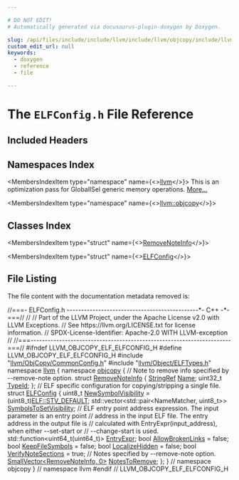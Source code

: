 ```yaml
---

# DO NOT EDIT!
# Automatically generated via docusaurus-plugin-doxygen by Doxygen.

slug: /api/files/include/include/llvm/include/llvm/objcopy/include/llvm/objcopy/elf/elfconfig-h
custom_edit_url: null
keywords:
  - doxygen
  - reference
  - file

---
```





# The `ELFConfig.h` File Reference

<DoxygenPage pluginConfig={pluginConfig}>



## Included Headers

<IncludesList>
<IncludesListItem
  filePath="llvm/ObjCopy/CommonConfig.h"
  permalink="/docs/api/files/include/include/llvm/include/llvm/objcopy/commonconfig-h"
  isLocal="true" />
<IncludesListItem
  filePath="llvm/Object/ELFTypes.h"
  permalink="/docs/api/files/include/include/llvm/include/llvm/object/elftypes-h"
  isLocal="true" />
</IncludesList>

## Namespaces Index

<MembersIndex>

<MembersIndexItem
  type="namespace"
  name={<><a href="/docs/api/namespaces/llvm">llvm</a></>}>
This is an optimization pass for GlobalISel generic memory operations. <a href="/docs/api/namespaces/llvm/#details">More...</a>
</MembersIndexItem>

<MembersIndexItem
  type="namespace"
  name={<><a href="/docs/api/namespaces/llvm/objcopy">llvm::objcopy</a></>}>
</MembersIndexItem>

</MembersIndex>

## Classes Index

<MembersIndex>

<MembersIndexItem
  type="struct"
  name={<><a href="/docs/api/structs/llvm/objcopy/removenoteinfo">RemoveNoteInfo</a></>}>
</MembersIndexItem>

<MembersIndexItem
  type="struct"
  name={<><a href="/docs/api/structs/llvm/objcopy/elfconfig">ELFConfig</a></>}>
</MembersIndexItem>

</MembersIndex>


## File Listing

The file content with the documentation metadata removed is:

<ProgramListing>

<Link id="l00001" /><CodeLine lineNumber="1"><Highlight kind="comment">//===- ELFConfig.h ----------------------------------------------&#42;- C++ -&#42;-===//</Highlight><Highlight kind="normal"></Highlight></CodeLine>
<Link id="l00002" /><CodeLine lineNumber="2"><Highlight kind="normal"></Highlight><Highlight kind="comment">//</Highlight><Highlight kind="normal"></Highlight></CodeLine>
<Link id="l00003" /><CodeLine lineNumber="3"><Highlight kind="normal"></Highlight><Highlight kind="comment">// Part of the LLVM Project, under the Apache License v2.0 with LLVM Exceptions.</Highlight><Highlight kind="normal"></Highlight></CodeLine>
<Link id="l00004" /><CodeLine lineNumber="4"><Highlight kind="normal"></Highlight><Highlight kind="comment">// See https://llvm.org/LICENSE.txt for license information.</Highlight><Highlight kind="normal"></Highlight></CodeLine>
<Link id="l00005" /><CodeLine lineNumber="5"><Highlight kind="normal"></Highlight><Highlight kind="comment">// SPDX-License-Identifier: Apache-2.0 WITH LLVM-exception</Highlight><Highlight kind="normal"></Highlight></CodeLine>
<Link id="l00006" /><CodeLine lineNumber="6"><Highlight kind="normal"></Highlight><Highlight kind="comment">//</Highlight><Highlight kind="normal"></Highlight></CodeLine>
<Link id="l00007" /><CodeLine lineNumber="7"><Highlight kind="normal"></Highlight><Highlight kind="comment">//===----------------------------------------------------------------------===//</Highlight><Highlight kind="normal"></Highlight></CodeLine>
<Link id="l00008" /><CodeLine lineNumber="8"><Highlight kind="normal"></Highlight></CodeLine>
<Link id="l00009" /><CodeLine lineNumber="9"><Highlight kind="normal"></Highlight><Highlight kind="preprocessor">#ifndef LLVM&#95;OBJCOPY&#95;ELF&#95;ELFCONFIG&#95;H</Highlight><Highlight kind="normal"></Highlight></CodeLine>
<Link id="l00010" /><CodeLine lineNumber="10"><Highlight kind="normal"></Highlight><Highlight kind="preprocessor">#define LLVM&#95;OBJCOPY&#95;ELF&#95;ELFCONFIG&#95;H</Highlight><Highlight kind="normal"></Highlight></CodeLine>
<Link id="l00011" /><CodeLine lineNumber="11"><Highlight kind="normal"></Highlight></CodeLine>
<Link id="l00012" /><CodeLine lineNumber="12"><Highlight kind="normal"></Highlight><Highlight kind="preprocessor">#include &quot;<a href="/docs/api/files/include/include/llvm/include/llvm/objcopy/commonconfig-h">llvm/ObjCopy/CommonConfig.h</a>&quot;</Highlight><Highlight kind="normal"></Highlight></CodeLine>
<Link id="l00013" /><CodeLine lineNumber="13"><Highlight kind="normal"></Highlight><Highlight kind="preprocessor">#include &quot;<a href="/docs/api/files/include/include/llvm/include/llvm/object/elftypes-h">llvm/Object/ELFTypes.h</a>&quot;</Highlight><Highlight kind="normal"></Highlight></CodeLine>
<Link id="l00014" /><CodeLine lineNumber="14"><Highlight kind="normal"></Highlight></CodeLine>
<Link id="l00015" /><CodeLine lineNumber="15"><Highlight kind="normal"></Highlight><Highlight kind="keyword">namespace </Highlight><Highlight kind="normal"><a href="/docs/api/namespaces/llvm">llvm</a> &#123;</Highlight></CodeLine>
<Link id="l00016" /><CodeLine lineNumber="16"><Highlight kind="normal"></Highlight><Highlight kind="keyword">namespace </Highlight><Highlight kind="normal"><a href="/docs/api/namespaces/llvm/objcopy">objcopy</a> &#123;</Highlight></CodeLine>
<Link id="l00017" /><CodeLine lineNumber="17"><Highlight kind="normal"></Highlight></CodeLine>
<Link id="l00018" /><CodeLine lineNumber="18"><Highlight kind="normal"></Highlight><Highlight kind="comment">// Note to remove info specified by --remove-note option.</Highlight><Highlight kind="normal"></Highlight></CodeLine>
<Link id="l00019" /><CodeLine lineNumber="19" lineLink="/docs/api/structs/llvm/objcopy/removenoteinfo"><Highlight kind="normal"></Highlight><Highlight kind="keyword">struct </Highlight><Highlight kind="normal"><a href="/docs/api/structs/llvm/objcopy/removenoteinfo">RemoveNoteInfo</a> &#123;</Highlight></CodeLine>
<Link id="l00020" /><CodeLine lineNumber="20" lineLink="/docs/api/structs/llvm/objcopy/removenoteinfo/#ac0a3dd55054bcfb9a08c8ff57c13691c"><Highlight kind="normal">  <a href="/docs/api/classes/llvm/stringref">StringRef</a> <a href="/docs/api/structs/llvm/objcopy/removenoteinfo/#ac0a3dd55054bcfb9a08c8ff57c13691c">Name</a>;</Highlight></CodeLine>
<Link id="l00021" /><CodeLine lineNumber="21" lineLink="/docs/api/structs/llvm/objcopy/removenoteinfo/#a125e38f51885142fc2a86db7b2534651"><Highlight kind="normal">  uint32&#95;t <a href="/docs/api/structs/llvm/objcopy/removenoteinfo/#a125e38f51885142fc2a86db7b2534651">TypeId</a>;</Highlight></CodeLine>
<Link id="l00022" /><CodeLine lineNumber="22"><Highlight kind="normal">&#125;;</Highlight></CodeLine>
<Link id="l00023" /><CodeLine lineNumber="23"><Highlight kind="normal"></Highlight></CodeLine>
<Link id="l00024" /><CodeLine lineNumber="24"><Highlight kind="normal"></Highlight><Highlight kind="comment">// ELF specific configuration for copying/stripping a single file.</Highlight><Highlight kind="normal"></Highlight></CodeLine>
<Link id="l00025" /><CodeLine lineNumber="25" lineLink="/docs/api/structs/llvm/objcopy/elfconfig"><Highlight kind="normal"></Highlight><Highlight kind="keyword">struct </Highlight><Highlight kind="normal"><a href="/docs/api/structs/llvm/objcopy/elfconfig">ELFConfig</a> &#123;</Highlight></CodeLine>
<Link id="l00026" /><CodeLine lineNumber="26" lineLink="/docs/api/structs/llvm/objcopy/elfconfig/#a6716734366261c78137eeaccd9447bc6"><Highlight kind="normal">  uint8&#95;t <a href="/docs/api/structs/llvm/objcopy/elfconfig/#a6716734366261c78137eeaccd9447bc6">NewSymbolVisibility</a> = (uint8&#95;t)<a href="/docs/api/namespaces/llvm/elf/#a78278359d67657d43c307d922ad9a1d5af3e7284f94dabe52ad31412ab70c15f4">ELF::STV&#95;DEFAULT</a>;</Highlight></CodeLine>
<Link id="l00027" /><CodeLine lineNumber="27"><Highlight kind="normal"></Highlight></CodeLine>
<Link id="l00028" /><CodeLine lineNumber="28" lineLink="/docs/api/structs/llvm/objcopy/elfconfig/#a4b1a820ec7ebbbdc3722e9589503656f"><Highlight kind="normal">  std::vector&lt;std::pair&lt;NameMatcher, uint8&#95;t&gt;&gt; <a href="/docs/api/structs/llvm/objcopy/elfconfig/#a4b1a820ec7ebbbdc3722e9589503656f">SymbolsToSetVisibility</a>;</Highlight></CodeLine>
<Link id="l00029" /><CodeLine lineNumber="29"><Highlight kind="normal"></Highlight></CodeLine>
<Link id="l00030" /><CodeLine lineNumber="30"><Highlight kind="normal">  </Highlight><Highlight kind="comment">// ELF entry point address expression. The input parameter is an entry point</Highlight><Highlight kind="normal"></Highlight></CodeLine>
<Link id="l00031" /><CodeLine lineNumber="31"><Highlight kind="normal">  </Highlight><Highlight kind="comment">// address in the input ELF file. The entry address in the output file is</Highlight><Highlight kind="normal"></Highlight></CodeLine>
<Link id="l00032" /><CodeLine lineNumber="32"><Highlight kind="normal">  </Highlight><Highlight kind="comment">// calculated with EntryExpr(input&#95;address), when either --set-start or</Highlight><Highlight kind="normal"></Highlight></CodeLine>
<Link id="l00033" /><CodeLine lineNumber="33"><Highlight kind="normal">  </Highlight><Highlight kind="comment">// --change-start is used.</Highlight><Highlight kind="normal"></Highlight></CodeLine>
<Link id="l00034" /><CodeLine lineNumber="34" lineLink="/docs/api/structs/llvm/objcopy/elfconfig/#aab2c400f6cd08cb4fd6cba123d400f90"><Highlight kind="normal">  std::function&lt;uint64&#95;t(uint64&#95;t)&gt; <a href="/docs/api/structs/llvm/objcopy/elfconfig/#aab2c400f6cd08cb4fd6cba123d400f90">EntryExpr</a>;</Highlight></CodeLine>
<Link id="l00035" /><CodeLine lineNumber="35"><Highlight kind="normal"></Highlight></CodeLine>
<Link id="l00036" /><CodeLine lineNumber="36" lineLink="/docs/api/structs/llvm/objcopy/elfconfig/#abf8197d4f0b15c5a86321a8b63066c53"><Highlight kind="normal">  </Highlight><Highlight kind="keywordtype">bool</Highlight><Highlight kind="normal"> <a href="/docs/api/structs/llvm/objcopy/elfconfig/#abf8197d4f0b15c5a86321a8b63066c53">AllowBrokenLinks</a> = </Highlight><Highlight kind="keyword">false</Highlight><Highlight kind="normal">;</Highlight></CodeLine>
<Link id="l00037" /><CodeLine lineNumber="37" lineLink="/docs/api/structs/llvm/objcopy/elfconfig/#a4c606c61a099a674d7d027ccadd0885d"><Highlight kind="normal">  </Highlight><Highlight kind="keywordtype">bool</Highlight><Highlight kind="normal"> <a href="/docs/api/structs/llvm/objcopy/elfconfig/#a4c606c61a099a674d7d027ccadd0885d">KeepFileSymbols</a> = </Highlight><Highlight kind="keyword">false</Highlight><Highlight kind="normal">;</Highlight></CodeLine>
<Link id="l00038" /><CodeLine lineNumber="38" lineLink="/docs/api/structs/llvm/objcopy/elfconfig/#a3dcf4a25ad7a66ddb75cc98adfbb07d9"><Highlight kind="normal">  </Highlight><Highlight kind="keywordtype">bool</Highlight><Highlight kind="normal"> <a href="/docs/api/structs/llvm/objcopy/elfconfig/#a3dcf4a25ad7a66ddb75cc98adfbb07d9">LocalizeHidden</a> = </Highlight><Highlight kind="keyword">false</Highlight><Highlight kind="normal">;</Highlight></CodeLine>
<Link id="l00039" /><CodeLine lineNumber="39" lineLink="/docs/api/structs/llvm/objcopy/elfconfig/#ac9b88e4d61ae592dbbd50bf7cf313e1b"><Highlight kind="normal">  </Highlight><Highlight kind="keywordtype">bool</Highlight><Highlight kind="normal"> <a href="/docs/api/structs/llvm/objcopy/elfconfig/#ac9b88e4d61ae592dbbd50bf7cf313e1b">VerifyNoteSections</a> = </Highlight><Highlight kind="keyword">true</Highlight><Highlight kind="normal">;</Highlight></CodeLine>
<Link id="l00040" /><CodeLine lineNumber="40"><Highlight kind="normal"></Highlight></CodeLine>
<Link id="l00041" /><CodeLine lineNumber="41"><Highlight kind="normal">  </Highlight><Highlight kind="comment">// Notes specified by --remove-note option.</Highlight><Highlight kind="normal"></Highlight></CodeLine>
<Link id="l00042" /><CodeLine lineNumber="42" lineLink="/docs/api/structs/llvm/objcopy/elfconfig/#a98f5dfd94d8821c3dd8ec127ab2838a2"><Highlight kind="normal">  <a href="/docs/api/classes/llvm/smallvector">SmallVector&lt;RemoveNoteInfo, 0&gt;</a> <a href="/docs/api/structs/llvm/objcopy/elfconfig/#a98f5dfd94d8821c3dd8ec127ab2838a2">NotesToRemove</a>;</Highlight></CodeLine>
<Link id="l00043" /><CodeLine lineNumber="43"><Highlight kind="normal">&#125;;</Highlight></CodeLine>
<Link id="l00044" /><CodeLine lineNumber="44"><Highlight kind="normal"></Highlight></CodeLine>
<Link id="l00045" /><CodeLine lineNumber="45"><Highlight kind="normal">&#125; </Highlight><Highlight kind="comment">// namespace objcopy</Highlight><Highlight kind="normal"></Highlight></CodeLine>
<Link id="l00046" /><CodeLine lineNumber="46"><Highlight kind="normal">&#125; </Highlight><Highlight kind="comment">// namespace llvm</Highlight><Highlight kind="normal"></Highlight></CodeLine>
<Link id="l00047" /><CodeLine lineNumber="47"><Highlight kind="normal"></Highlight></CodeLine>
<Link id="l00048" /><CodeLine lineNumber="48"><Highlight kind="normal"></Highlight><Highlight kind="preprocessor">#endif </Highlight><Highlight kind="comment">// LLVM&#95;OBJCOPY&#95;ELF&#95;ELFCONFIG&#95;H</Highlight><Highlight kind="normal"></Highlight></CodeLine>

</ProgramListing>


</DoxygenPage>
